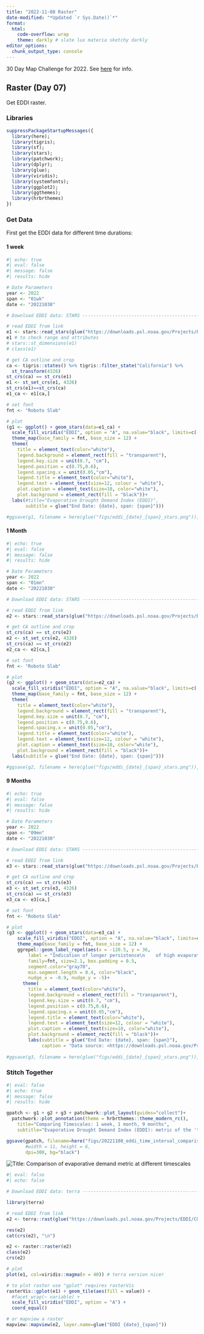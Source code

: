 ```yaml
---
title: "2022-11-08 Raster"
date-modified: "*Updated `r Sys.Date()`*"
format: 
  html:
    code-overflow: wrap
    theme: darkly # slate lux materia sketchy darkly
editor_options: 
  chunk_output_type: console
---
```


30 Day Map Challenge for 2022. See [here](https://30daymapchallenge.com) for info.

## Raster (Day 07)

Get EDDI raster.

### Libraries

```r
suppressPackageStartupMessages({
  library(here);
  library(tigris);
  library(sf);
  library(stars);
  library(patchwork);
  library(dplyr);
  library(glue);
  library(viridis);
  library(systemfonts);
  library(ggplot2);
  library(ggthemes);
  library(hrbrthemes)
})
```

### Get Data

First get the EDDI data for different time durations:

#### 1 week

```r
#| echo: true
#| eval: false
#| message: false
#| results: hide

# Date Parameters
year <- 2022
span <- "01wk"
date <- "20221030"

# Download EDDI data: STARS -----------------------------------------------

# read EDDI from link
e1 <- stars::read_stars(glue("https://downloads.psl.noaa.gov/Projects/EDDI/CONUS_archive/data/{year}/EDDI_ETrs_{span}_{date}.asc"))
e1 # to check range and attributes
# stars::st_dimensions(e1)
# class(e1)

# get CA outline and crop
ca <- tigris::states() %>% tigris::filter_state("California") %>% 
  st_transform(4326)
st_crs(ca) == st_crs(e1)
e1 <- st_set_crs(e1, 4326)
st_crs(e1)==st_crs(ca)
e1_ca <- e1[ca,]

# set font
fnt <- "Roboto Slab"

# plot
(g1 <- ggplot() + geom_stars(data=e1_ca) +
  scale_fill_viridis("EDDI", option = "A", na.value="black", limits=c(-2.2,2.2))+
  theme_map(base_family = fnt, base_size = 12) +
  theme(
    title = element_text(color="white"),
    legend.background = element_rect(fill = "transparent"),
    legend.key.size = unit(0.7, "cm"),
    legend.position = c(0.75,0.6),
    legend.spacing.x = unit(0.05,"cm"),
    legend.title = element_text(color="white"),
    legend.text = element_text(size=12, colour = "white"),
    plot.caption = element_text(size=10, color="white"),
    plot.background = element_rect(fill = "black"))+
  labs(#title="Evaporative Drought Demand Index (EDDI)",
       subtitle = glue("End Date: {date}, span: {span}")))

#ggsave(g1, filename = here(glue("figs/eddi_{date}_{span}_stars.png")), width = 8.5, height = 11, dpi=300)
```

#### 1 Month

```r
#| echo: true
#| eval: false
#| message: false
#| results: hide

# Date Parameters
year <- 2022
span <- "01mn"
date <- "20221030"

# Download EDDI data: STARS -----------------------------------------------

# read EDDI from link
e2 <- stars::read_stars(glue("https://downloads.psl.noaa.gov/Projects/EDDI/CONUS_archive/data/{year}/EDDI_ETrs_{span}_{date}.asc"))

# get CA outline and crop
st_crs(ca) == st_crs(e2)
e2 <- st_set_crs(e2, 4326)
st_crs(ca) == st_crs(e2)
e2_ca <- e2[ca,]

# set font
fnt <- "Roboto Slab"

# plot
(g2 <- ggplot() + geom_stars(data=e2_ca) +
  scale_fill_viridis("EDDI", option = "A", na.value="black", limits=c(-2.2,2.2))+
  theme_map(base_family = fnt, base_size = 12) +
  theme(
    title = element_text(color="white"),
    legend.background = element_rect(fill = "transparent"),
    legend.key.size = unit(0.7, "cm"),
    legend.position = c(0.75,0.6),
    legend.spacing.x = unit(0.05,"cm"),
    legend.title = element_text(color="white"),
    legend.text = element_text(size=12, colour = "white"),
    plot.caption = element_text(size=10, color="white"),
    plot.background = element_rect(fill = "black"))+
  labs(subtitle = glue("End Date: {date}, span: {span}")))

#ggsave(g2, filename = here(glue("figs/eddi_{date}_{span}_stars.png")), width = 8.5, height = 11, dpi=300)
```

#### 9 Months

```r
#| echo: true
#| eval: false
#| message: false
#| results: hide

# Date Parameters
year <- 2022
span <- "09mn"
date <- "20221030"

# Download EDDI data: STARS -----------------------------------------------

# read EDDI from link
e3 <- stars::read_stars(glue("https://downloads.psl.noaa.gov/Projects/EDDI/CONUS_archive/data/{year}/EDDI_ETrs_{span}_{date}.asc"))

# get CA outline and crop
st_crs(ca) == st_crs(e3)
e3 <- st_set_crs(e3, 4326)
st_crs(ca) == st_crs(e3)
e3_ca <- e3[ca,]

# set font
fnt <- "Roboto Slab"

# plot
(g3 <- ggplot() + geom_stars(data=e3_ca) +
    scale_fill_viridis("EDDI", option = "A", na.value="black", limits=c(-2.2,2.2))+
    theme_map(base_family = fnt, base_size = 12) +
    ggrepel::geom_label_repel(aes(x = -120.5, y = 36,
        label = "Indication of longer persistence\n    of high evaporative demand \n    (extreme drought)"), 
        family=fnt, size=2.1, box.padding = 0.5, 
        segment.color="gray70",
        min.segment.length = 0.4, color="black",
        nudge_x = -0.9, nudge_y = -5)+
      theme(
        title = element_text(color="white"),
        legend.background = element_rect(fill = "transparent"),
        legend.key.size = unit(0.7, "cm"),
        legend.position = c(0.75,0.6),
        legend.spacing.x = unit(0.05,"cm"),
        legend.title = element_text(color="white"),
        legend.text = element_text(size=12, colour = "white"),
        plot.caption = element_text(size=10, color="white"),
        plot.background = element_rect(fill = "black"))+
        labs(subtitle = glue("End Date: {date}, span: {span}"),
             caption = "Data source: <https://downloads.psl.noaa.gov/Projects/EDDI/CONUS_archive/data/>"))
  
#ggsave(g3, filename = here(glue("figs/eddi_{date}_{span}_stars.png")), width = 8.5, height = 11, dpi=300)
```

### Stitch Together

```r
#| eval: false
#| echo: true
#| message: false
#| results: hide

gpatch <- g1 + g2 + g3 + patchwork::plot_layout(guides="collect")+
  patchwork::plot_annotation(theme = hrbrthemes::theme_modern_rc(),
    title="Comparing Timescales: 1 week, 1 month, 9 months",
    subtitle="Evaporative Drought Demand Index (EDDI): metric of the 'thirst' of the atmosphere")

ggsave(gpatch, filename=here("figs/20221108_eddi_time_interval_comparison.png"), 
       #width = 11, height = 6, 
       dpi=300, bg="black")
```

::: {.column-page}

![](images/20221108_eddi_time_interval_comparison.png "Title: Comparison of evaporative demand metric at different timescales"){fig-alt="Comparison of 3 different timescales for EDDI metric" fig-align="center"}

:::

```r
#| eval: false
#| echo: false

# Download EDDI data: terra -----------------------------------------------

library(terra)

# read EDDI from link
e2 <- terra::rast(glue("https://downloads.psl.noaa.gov/Projects/EDDI/CONUS_archive/data/{year}/EDDI_ETrs_{span}_{date}.asc"))

res(e2)
cat(crs(e2), "\n")

e2 <- raster::raster(e2)
class(e2)
crs(e2)

# plot
plot(e1, col=viridis::magma(n = 40)) # terra version nicer

# to plot raster use "gplot" requires rasterVis
rasterVis::gplot(e1) + geom_tile(aes(fill = value)) +
  #facet_wrap(~ variable) +
  scale_fill_viridis("EDDI", option = "A") +
  coord_equal()

# or mapview a raster
mapview::mapview(e2, layer.name=glue("EDDI {date}_{span}"))

```
